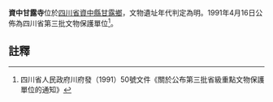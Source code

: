 {{msg:四川省文物保護單位
|名稱 = 甘露寺
|編號 = 49
|圖片 = 
|級別 = S3
|分類 = 
|時代 = [[明代|明代]]
|地点 = [[四川省|四川省]][[資中縣|資中縣]][[甘露鄉|甘露鄉]]
|坐標 =
|登錄 = 1991年4月16日
}}
'''資中甘露寺'''位於[[四川省|四川省]][[資中縣|資中縣]][[甘露鄉|甘露鄉]]，文物遺址年代判定為明。1991年4月16日公佈為四川省第三批文物保護單位<ref>四川省人民政府川府發（1991）50號文件《關於公布第三批省級重點文物保護單位的通知》</ref>。
==註釋==
{{reflist}}
{{文物保護單位小作品}}
{{內江市境內的四川省文物保護單位}}